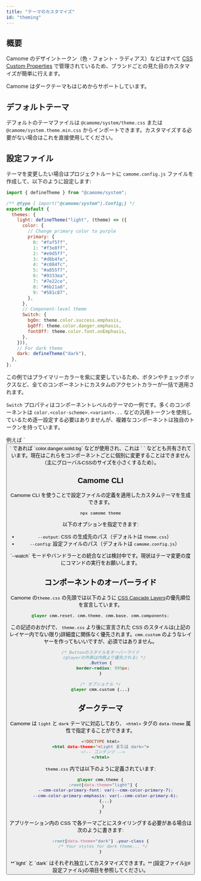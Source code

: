 ```yaml
---
title: "テーマのカスタマイズ"
id: "theming"
---
```


## 概要

Camome のデザイントークン（色・フォント・ラディアス）などはすべて [CSS Custom Properties](https://developer.mozilla.org/ja/docs/Web/CSS/--*) で管理されているため、ブランドごとの見た目のカスタマイズが簡単に行えます。

Camome はダークテーマもはじめからサポートしています。

## デフォルトテーマ

デフォルトのテーマファイルは `@camome/system/theme.css` または `@camome/system.theme.min.css` からインポートできます。カスタマイズする必要がない場合はこれを直接使用してください。

## 設定ファイル

テーマを変更したい場合はプロジェクトルートに `camome.config.js` ファイルを作成して、以下のように設定します:

```tsx:camome.config.js
import { defineTheme } from "@camome/system";

/** @type { import("@camome/system").Config;} */
export default {
  themes: {
    light: defineTheme("light", (theme) => ({
      color: {
        // Change primary color to purple
        primary: {
          0: "#faf5ff",
          1: "#f3e8ff",
          2: "#e9d5ff",
          3: "#d8b4fe",
          4: "#c084fc",
          5: "#a855f7",
          6: "#9333ea",
          7: "#7e22ce",
          8: "#6b21a8",
          9: "#581c87",
        },
      },
      // Component-level theme
      Switch: {
        bgOn: theme.color.success.emphasis,
        bgOff: theme.color.danger.emphasis,
        fontOff: theme.color.font.onEmphasis,
      },
    })),
    // For dark theme
    dark: defineTheme("dark"),
  },
};
```

この例ではプライマリーカラーを紫に変更しているため、ボタンやチェックボックスなど、全てのコンポーネントにカスタムのアクセントカラーが一括で適用されます。

`Switch` プロパティはコンポーネントレベルのテーマの一例です。多くのコンポーネントは `color.<color-scheme>.<variant>...` などの汎用トークンを使用しているため逐一設定する必要はありませんが、複雑なコンポーネントは独自のトークンを持っています。

<Message status="info">
  例えば `<Button colorScheme="danger" variant="solid" />` であれば
  `color.danger.solid.bg` などが使用され、これは `
  <Tag colorScheme="danger" variant="solid" />` などとも共有されています。現在はこれらをコンポーネントごとに個別に変更することはできません（主にグローバルCSSのサイズを小さくするため）。
</Message>

## Camome CLI

Camome CLI を使うことで設定ファイルの定義を適用したカスタムテーマを生成できます。

```bash
npx camome theme
```

以下のオプションを指定できます:

- `--output`: CSS の生成先のパス（デフォルトは `theme.css`）
- `--config`: 設定ファイルのパス（デフォルトは `camome.config.js`）

<Message status="info">
  `--watch`
  モードやバンドラーとの統合などは検討中です。現状はテーマ変更の度にコマンドの実行をお願いします。
</Message>

## コンポーネントのオーバーライド

Camome の`theme.css` の先頭では以下のように [CSS Cascade Layers](https://developer.mozilla.org/ja/docs/Web/CSS/@layer)の優先順位を宣言しています。

```css
@layer cmm.reset, cmm.theme, cmm.base, cmm.components;
```

この記述のおかげで、 `theme.css` より後に宣言された CSS のスタイルは(上記のレイヤー内でない限り)詳細度に関係なく優先されます。`cmm.custom` のようなレイヤーを作ってもいいですが、必須ではありません。

```css:globals.css
/* Buttonのスタイルをオーバーライド
   (@layerの外側は内側より優先される) */
.Button {
  border-radius: 999px;
}

/* オプショナル */
@layer cmm.custom {...}
```

## ダークテーマ

Camome は `light` と `dark` テーマに対応しており、 `<html>` タグの `data-theme` 属性で指定することができます。

```html:index.html
<!DOCTYPE html>
<html data-theme="<light または dark>">
  <!-- コンテンツ -->
</html>
```

`theme.css` 内では以下のように定義されています:

```css:theme.css
@layer cmm.theme {
  :root[data-theme="light"] {
    --cmm-color-primary-font: var(--cmm-color-primary-7);
    --cmm-color-primary-emphasis: var(--cmm-color-primary-6);
    {...}
  }
}
```

アプリケーション内の CSS で各テーマごとにスタイリングする必要がある場合は次のように書きます:

```css
:root[data-theme="dark"] .your-class {
  /* Your styles for dark theme... */
}
```

<Message status="info">
  **`light` と `dark` はそれぞれ独立してカスタマイズできます。**
  [設定ファイル](#設定ファイル)の項目を参照してください。
</Message>
